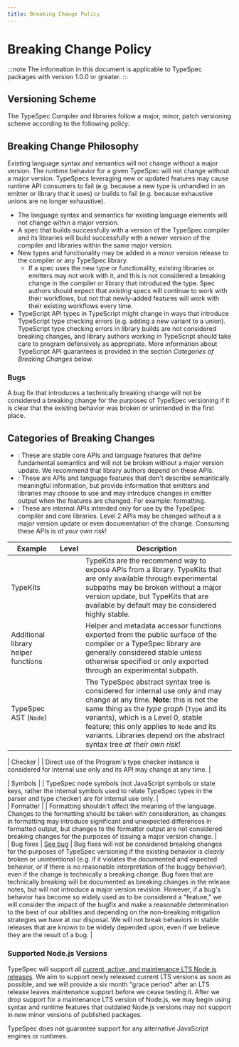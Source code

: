 ```yaml
---
title: Breaking Change Policy
---
```


# Breaking Change Policy


:::note
The information in this document is applicable to TypeSpec packages with version 1.0.0 or greater.
:::

## Versioning Scheme

The TypeSpec Compiler and libraries follow a major, minor, patch versioning scheme according to the following policy:

## Breaking Change Philosophy

Existing language syntax and semantics will not change without a major version.
The runtime behavior for a given TypeSpec will not change without a major version.
TypeSpecs leveraging new or updated features may cause runtime API consumers to fail
(e.g. because a new type is unhandled in an emitter or library that it uses)
or builds to fail (e.g. because exhaustive unions are no longer exhaustive).

- The language syntax and semantics for existing language elements will not change within a major version.
- A spec that builds successfully with a version of the TypeSpec compiler and its libraries will build successfully with a newer version of the compiler and libraries within the same major version.  
- New types and functionality may be added in a minor version release to the compiler or any TypeSpec library.  
  - If a spec uses the new type or functionality, existing libraries or emitters may not work with it, and this is not considered a breaking change in the compiler or library that introduced the type. Spec authors should expect that _existing_ specs will continue to work with their workflows, but not that newly-added features will work with their existing workflows every time.  
- TypeScript API types in TypeScript might change in ways that introduce TypeScript type checking errors (e.g. adding a new variant to a union). TypeScript type checking errors in library builds are not considered breaking changes, and library authors working in TypeScript should take care to program defensively as appropriate. More information about TypeScript API guarantees is provided in the section _Categories of Breaking Changes_ below.  


### Bugs

A bug fix that introduces a technically breaking change will not be considered a breaking change for the purposes of TypeSpec versioning if it is clear that the existing behavior was broken or unintended in the first place.  

## Categories of Breaking Changes

- <Badge text="Level 0" variant="danger" />: These are stable core APIs and language features that define fundamental semantics and will not be broken without a major version update. We recommend that library authors depend on these APIs.  
- <Badge text="Level 1" variant="note" />: These are APIs and language features that don't describe semantically meaningful information, but provide information that emitters and libraries may choose to use and may introduce changes in emitter output when the features are changed. For example: formatting.  
- <Badge text="Level 2" variant="tip" />: These are internal APIs intended only for use by the TypeSpec compiler and core libraries. Level 2 APIs may be changed without a a major version update or even documentation of the change. Consuming these APIs is _at your own risk_!  


| Example                          | Level                               | Description                                                                                                                                                                                                                                                                                       |
| -------------------------------- | ----------------------------------- | ------------------------------------------------------------------------------------------------------------------------------------------------------------------------------------------------------------------------------------------------------------------------------------------------- |
| TypeKits                         | <Badge text="0" variant="danger" /> | TypeKits are the recommend way to expose APIs from a library. TypeKits that are only available through experimental subpaths may be broken without a major version update, but TypeKits that are available by default may be considered highly stable.                                                                                                                                                                            
| Additional library helper functions | <Badge text="0" variant="danger" /> | Helper and metadata accessor functions exported from the public surface of the compiler or a TypeSpec library are generally considered stable unless otherwise specified or only exported through an experimental subpath.                                                                                                                                                                                                               |  
| TypeSpec AST (`Node`)             | <Badge text="2" variant="tip" />    | The TypeSpec abstract syntax tree is considered for internal use only and may change at any time. **Note**: this is not the same thing as the _type graph_ (`Type` and its variants), which is a Level 0, stable feature; this only applies to `Node` and its variants. Libraries depend on the abstract syntax tree _at their own risk_!                                                                                                                                                                                                                           |  

| Checker                          | <Badge text="2" variant="tip" />    | Direct use of the Program's type checker instance is considered for internal use only and its API may change at any time.                                                                                                                                                                                                                                                   |  

| Symbols                          | <Badge text="2" variant="tip" />    | TypeSpec node symbols (not JavaScript symbols or state keys, rather the internal symbols used to relate TypeSpec types in the parser and type checker) are for internal use only.                                                                                                                                                                                                                                                                                    |  
| Formatter                        | <Badge text="1" variant="note" />   | Formatting shouldn't affect the meaning of the language. Changes to the formatting should be taken with consideration, as changes in formatting may introduce significant and unexpected differences in formatted output, but changes to the formatter output are not considered breaking changes for the purposes of issuing a major version change.                                                                                     |  
| Bug fixes                             | [See bug](#bugs)                    | Bug fixes will not be considered breaking changes for the purposes of TypeSpec versioning if the existing behavior is _clearly_ broken or unintentional (e.g. if it violates the documented and expected behavior, or if there is no reasonable interpretation of the buggy behavior), even if the change is technically a breaking change. Bug fixes that are technically breaking will be documented as breaking changes in the release notes, but will not introduce a major version revision. However, if a bug's behavior has become so widely used as to be considered a "feature," we will consider the impact of the bugfix and make a reasonable determination to the best of our abilities and depending on the non-breaking mitigation strategies we have at our disposal. We will not break behaviors in stable releases that are known to be widely depended upon, even if we believe they are the result of a bug. |  

### Supported Node.js Versions  

TypeSpec will support all [current, active, and maintenance LTS Node.js releases](https://nodejs.org/en/about/previous-releases). We aim to support newly released current LTS versions as soon as possible, and we will provide a six month "grace period" after an LTS release leaves maintenance support before we cease testing it. After we drop support for a maintenance LTS version of Node.js, we may begin using syntax and runtime features that outdated Node.js versions may not support in new minor versions of published packages.  

TypeSpec does not guarantee support for any alternative JavaScript engines or runtimes.  
